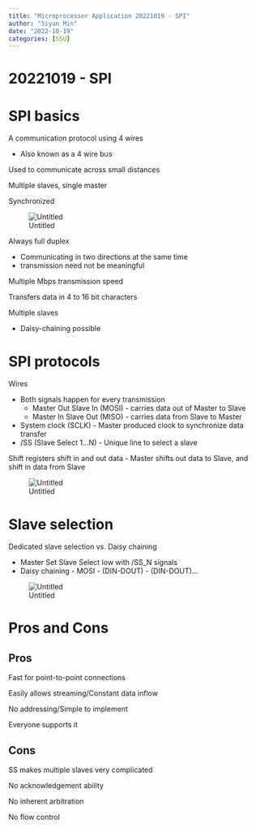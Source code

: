 ```yaml
---
title: "Microprocessor Application 20221019 - SPI"
author: "Siyun Min"
date: "2022-10-19"
categories: [SSU]
---
```

# 20221019 - SPI

# SPI basics

A communication protocol using 4 wires

- Also known as a 4 wire bus

Used to communicate across small distances

Multiple slaves, single master

Synchronized

![Untitled](./Untitled.png)

Always full duplex

- Communicating in two directions at the same time
- transmission need not be meaningful

Multiple Mbps transmission speed

Transfers data in 4 to 16 bit characters

Multiple slaves

- Daisy-chaining possible

# SPI protocols

Wires

- Both signals happen for every transmission
    - Master Out Slave In (MOSI) - carries data out of Master to Slave
    - Master In Slave Out (MISO) - carries data from Slave to Master
- System clock (SCLK) - Master produced clock to synchronize data transfer
- /SS (Slave Select 1…N) - Unique line to select a slave

Shift registers shift in and out data - Master shifts out data to Slave, and shift in data from Slave

![Untitled](./Untitled%201.png)

# Slave selection

Dedicated slave selection vs. Daisy chaining

- Master Set Slave Select low with /SS_N signals
- Daisy chaining - MOSI - (DIN-DOUT) - (DIN-DOUT)…

![Untitled](./Untitled%202.png)

# Pros and Cons

## Pros

Fast for point-to-point connections

Easily allows streaming/Constant data inflow

No addressing/Simple to implement

Everyone supports it

## Cons

SS makes multiple slaves very complicated

No acknowledgement ability

No inherent arbitration

No flow control